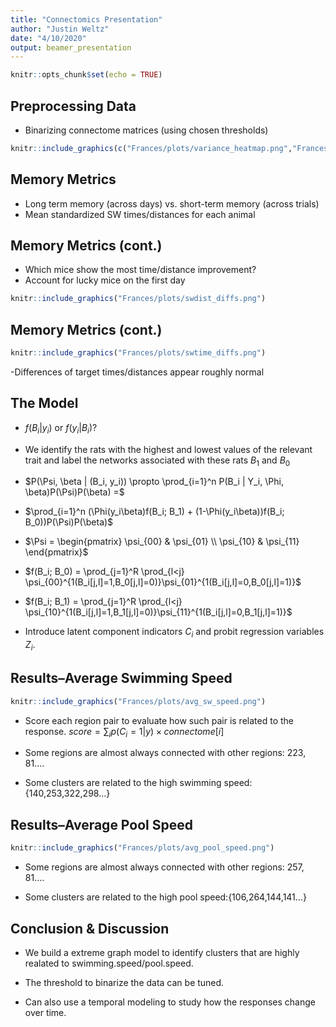 ```yaml
---
title: "Connectomics Presentation"
author: "Justin Weltz"
date: "4/10/2020"
output: beamer_presentation
---
```


```r
knitr::opts_chunk$set(echo = TRUE)
```

## Preprocessing Data

- Binarizing connectome matrices (using chosen thresholds)
```r
knitr::include_graphics(c("Frances/plots/variance_heatmap.png","Frances/plots/var_heatmap_bin.png"))
```


## Memory Metrics
- Long term memory (across days) vs. short-term memory (across trials)
\pause
- Mean standardized SW times/distances for each animal



## Memory Metrics (cont.)
- Which mice show the most time/distance improvement?
- Account for lucky mice on the first day
\pause

```r
knitr::include_graphics("Frances/plots/swdist_diffs.png")
```
## Memory Metrics (cont.)

```r
knitr::include_graphics("Frances/plots/swtime_diffs.png")
```

-Differences of target times/distances appear roughly normal 

## The Model 

- $f(B_i | y_i)$ or $f(y_i | B_i)$?
\pause
- We identify the rats with the highest and lowest values of the relevant trait and label the networks associated with these rats $B_1$ and $B_0$
\pause
- $P(\Psi, \beta | (B_i, y_i)) \propto \prod_{i=1}^n P(B_i | Y_i, \Phi, \beta)P(\Psi)P(\beta) =$

- $\prod_{i=1}^n  (\Phi(y_i\beta)f(B_i; B_1) + (1-\Phi(y_i\beta))f(B_i; B_0))P(\Psi)P(\beta)$
\pause
- $\Psi = \begin{pmatrix} \psi_{00} & \psi_{01} \\ 
\psi_{10} & \psi_{11} \end{pmatrix}$
\pause
- $f(B_i; B_0) = \prod_{j=1}^R \prod_{l<j}        \psi_{00}^{1(B_i[j,l]=1,B_0[j,l]=0)}\psi_{01}^{1(B_i[j,l]=0,B_0[j,l]=1)}$

- $f(B_i; B_1) = \prod_{j=1}^R \prod_{l<j} \psi_{10}^{1(B_i[j,l]=1,B_1[j,l]=0)}\psi_{11}^{1(B_i[j,l]=0,B_1[j,l]=1)}$
\pause
- Introduce latent component indicators $C_i$ and probit regression variables $Z_i$. 

## Results--Average Swimming Speed
```r
knitr::include_graphics("Frances/plots/avg_sw_speed.png")
```

- Score each region pair to evaluate how such pair is related to the response. $score=\sum_i p(C_i=1|y)\times connectome[i]$

- Some regions are almost always connected with other regions: 223, 81....

- Some clusters are related to the high swimming speed:{140,253,322,298...}

## Results--Average Pool Speed
```r
knitr::include_graphics("Frances/plots/avg_pool_speed.png")
```

- Some regions are almost always connected with other regions: 257, 81....

- Some clusters are related to the high pool speed:{106,264,144,141...}

## Conclusion & Discussion

- We build a extreme graph model to identify clusters that are highly realated to swimming.speed/pool.speed.

- The threshold to binarize the data can be tuned.

- Can also use a temporal modeling to study how the responses change over time.